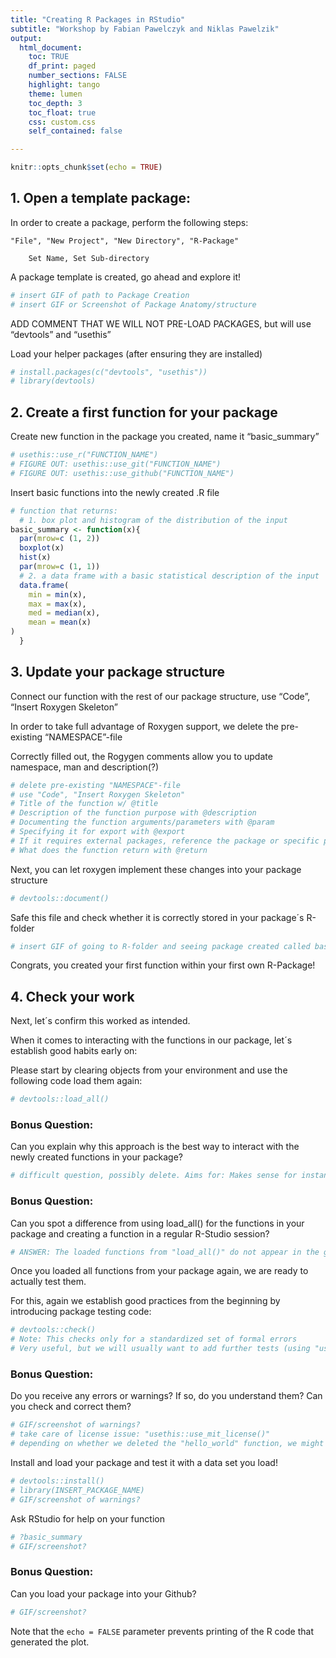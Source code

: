 ---
title: "Creating R Packages in RStudio"
subtitle: "Workshop by Fabian Pawelczyk and Niklas Pawelzik"
output: 
  html_document:
    toc: TRUE
    df_print: paged
    number_sections: FALSE
    highlight: tango
    theme: lumen
    toc_depth: 3
    toc_float: true
    css: custom.css 
    self_contained: false

---

```{r setup, include=FALSE}
knitr::opts_chunk$set(echo = TRUE)
```

## 1. Open a template package:

In order to create a package, perform the following steps:

    "File", "New Project", "New Directory", "R-Package"

        Set Name, Set Sub-directory

A package template is created, go ahead and explore it!

```{r}
# insert GIF of path to Package Creation
# insert GIF or Screenshot of Package Anatomy/structure 
```

ADD COMMENT THAT WE WILL NOT PRE-LOAD PACKAGES, but will use "devtools" and "usethis"

Load your helper packages (after ensuring they are installed)

```{r}
# install.packages(c("devtools", "usethis"))
# library(devtools)
```

## 2. Create a first function for your package

Create new function in the package you created, name it "basic_summary"

```{r}
# usethis::use_r("FUNCTION_NAME")
# FIGURE OUT: usethis::use_git("FUNCTION_NAME")
# FIGURE OUT: usethis::use_github("FUNCTION_NAME")
```

Insert basic functions into the newly created .R file

```{r}
# function that returns:
  # 1. box plot and histogram of the distribution of the input
basic_summary <- function(x){
  par(mrow=c (1, 2))
  boxplot(x)
  hist(x)
  par(mrow=c (1, 1))
  # 2. a data frame with a basic statistical description of the input
  data.frame(
    min = min(x),
    max = max(x),
    med = median(x),
    mean = mean(x)
)
  }
```

## 3. Update your package structure

Connect our function with the rest of our package structure, use "Code", "Insert Roxygen Skeleton"

In order to take full advantage of Roxygen support, we delete the pre-existing "NAMESPACE"-file

Correctly filled out, the Rogygen comments allow you to update namespace, man and description(?)

```{r}
# delete pre-existing "NAMESPACE"-file
# use "Code", "Insert Roxygen Skeleton"
# Title of the function w/ @title
# Description of the function purpose with @description
# Documenting the function arguments/parameters with @param
# Specifying it for export with @export
# If it requires external packages, reference the package or specific package functions with @import and @importFrom
# What does the function return with @return
```

Next, you can let roxygen implement these changes into your package structure

```{r}
# devtools::document()
```

Safe this file and check whether it is correctly stored in your package´s R-folder

```{r}
# insert GIF of going to R-folder and seeing package created called basic_summary.R
```

Congrats, you created your first function within your first own R-Package!

## 4. Check your work

Next, let´s confirm this worked as intended.

When it comes to interacting with the functions in our package, let´s establish good habits early on:

Please start by clearing objects from your environment and use the following code load them again:

```{r}
# devtools::load_all()
```

### Bonus Question:
Can you explain why this approach is the best way to interact with the newly created functions in your package?

```{r}
# difficult question, possibly delete. Aims for: Makes sense for instance when we use a lot of functions in our package, ensure interactions and links between functions work as intended
```

### Bonus Question:
Can you spot a difference from using load_all() for the functions in your package and creating a function in a regular R-Studio session?

```{r}
# ANSWER: The loaded functions from "load_all()" do not appear in the global environment 
```

Once you loaded all functions from your package again, we are ready to actually test them.

For this, again we establish good practices from the beginning by introducing package testing code:

```{r}
# devtools::check()
# Note: This checks only for a standardized set of formal errors
# Very useful, but we will usually want to add further tests (using "usethis::use_testthat()") that ensure our function works in the specific way we intended. Limited time, we cannot cover this part in this workshop 
```

### Bonus Question:
Do you receive any errors or warnings? If so, do you understand them? Can you check and correct them?

```{r}
# GIF/screenshot of warnings?
# take care of license issue: "usethis::use_mit_license()"
# depending on whether we deleted the "hello_world" function, we might get an error message
```

Install and load your package and test it with a data set you load!

```{r}
# devtools::install() 
# library(INSERT_PACKAGE_NAME)
# GIF/screenshot of warnings?
```

Ask RStudio for help on your function

```{r}
# ?basic_summary
# GIF/screenshot?
```

### Bonus Question:
Can you load your package into your Github?

```{r}
# GIF/screenshot?
```

Note that the `echo = FALSE` parameter prevents printing of the R code that generated the plot.
